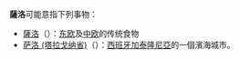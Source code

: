'''薩洛'''可能意指下列事物：
*[[薩洛|薩洛]]（{{Lang-uk|сало}}）：[[東歐|东欧]]及[[中歐|中欧]]的传统食物
*[[萨洛_(塔拉戈纳省)|萨洛 (塔拉戈纳省)]]（{{lang-es|Salou}}）：[[西班牙|西班牙]][[加泰隆尼亞|加泰隆尼亞]]的一個濱海城市。

{{disambig|cat=二字消歧義}}